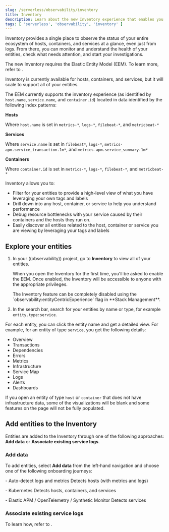 ```yaml
---
slug: /serverless/observability/inventory
title: Inventory
description: Learn about the new Inventory experience that enables you to monitor all your entities from one single place.
tags: [ 'serverless', 'observability', 'inventory' ]
---
```



<p><DocBadge template="technical preview" /></p>

Inventory provides a single place to observe the status of your entire ecosystem of hosts, containers, and services at a glance, even just from logs. From there, you can monitor and understand the health of your entities, check what needs attention, and start your investigations. 

<DocCallOut title="Note">
   The new Inventory requires the Elastic Entity Model (EEM). To learn more, refer to <DocLink slug="/serverless/observability/elastic-entity-model" />.
</DocCallOut>

<DocImage url="./images/inventory-catalog.png" alt="Inventory catalog"/>

Inventory is currently available for hosts, containers, and services, but it will scale to support all of your entities.

The EEM currently supports the inventory experience (as identified by `host.name`, `service.name`, and `container.id`) located in data identified by the following index patterns:

**Hosts**

Where `host.name` is set in `metrics-*`, `logs-*`, `filebeat-*`, and `metricbeat-*`

**Services**

Where `service.name` is set in `filebeat*`, `logs-*`, `metrics-apm.service_transaction.1m*`, and `metrics-apm.service_summary.1m*`
  
**Containers**

Where `container.id` is set in `metrics-*`, `logs-*`, `filebeat-*`, and `metricbeat-*`

Inventory allows you to:

- Filter for your entities to provide a high-level view of what you have leveraging your own tags and labels
- Drill down into any host, container, or service to help you understand performance
- Debug resource bottlenecks with your service caused by their containers and the hosts they run on.
- Easily discover all entities related to the host, container or service you are viewing by leveraging your tags and labels

## Explore your entities

1. In your ((observability)) project, go to **Inventory** to view all of your entities.

    When you open the Inventory for the first time, you'll be asked to enable the EEM. Once enabled, the Inventory will be accessible to anyone with the appropriate privileges.

    <DocCallOut title="Note">
    The Inventory feature can be completely disabled using the `observability:entityCentricExperience` flag in **Stack Management**.    
    </DocCallOut>
    

1. In the search bar, search for your entities by name or type, for example `entity.type:service`.

For each entity, you can click the entity name and get a detailed view. For example, for an entity of type `service`, you get the following details:

- Overview
- Transactions
- Dependencies
- Errors
- Metrics
- Infrastructure
- Service Map
- Logs
- Alerts
- Dashboards

<DocImage url="./images/entity-detailed-view.png" alt="Entity detailed view"/>

If you open an entity of type `host` or `container` that does not have infrastructure data, some of the visualizations will be blank and some features on the page will not be fully populated.

## Add entities to the Inventory

Entities are added to the Inventory through one of the following approaches: **Add data** or **Associate existing service logs**.

### Add data
To add entities, select **Add data** from the left-hand navigation and choose one of the following onboarding journeys:

<DocDefTerm>- Auto-detect logs and metrics</DocDefTerm>
<DocDefDescription>
 Detects hosts (with metrics and logs)    
</DocDefDescription>


<DocDefTerm>- Kubernetes</DocDefTerm>
<DocDefDescription>
 Detects hosts, containers, and services    
</DocDefDescription>

<DocDefTerm>- Elastic APM / OpenTelemetry / Synthetic Monitor</DocDefTerm>
<DocDefDescription>
 Detects services    
</DocDefDescription>    

### Associate existing service logs

To learn how, refer to <DocLink slug="/serverless/observability/add-logs-service-name" />.